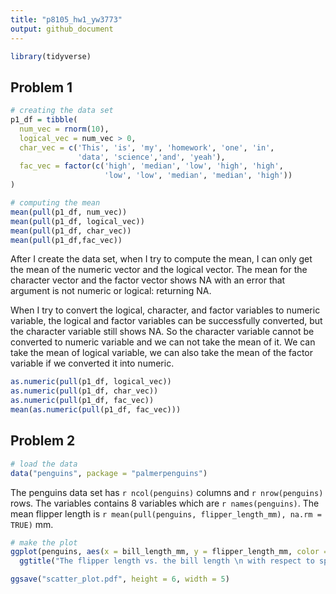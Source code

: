 ```yaml
---
title: "p8105_hw1_yw3773"
output: github_document
---
```

```r
library(tidyverse)
```


## Problem 1

```r
# creating the data set
p1_df = tibble(
  num_vec = rnorm(10),
  logical_vec = num_vec > 0,
  char_vec = c('This', 'is', 'my', 'homework', 'one', 'in', 
               'data', 'science','and', 'yeah'),
  fac_vec = factor(c('high', 'median', 'low', 'high', 'high',
                     'low', 'low', 'median', 'median', 'high'))
)

# computing the mean
mean(pull(p1_df, num_vec))
mean(pull(p1_df, logical_vec))
mean(pull(p1_df, char_vec))
mean(pull(p1_df,fac_vec))
```
After I create the data set, when I try to compute the mean, I can only get the mean of the numeric vector and the logical vector. The mean for the character vector and the factor vector shows NA with an error that argument is not numeric or logical: returning NA.

When I try to convert the logical, character, and factor variables to numeric variable, the logical and factor variables can be successfully converted, but the character variable still shows NA. So the character variable cannot be converted to numeric variable and we can not take the mean of it. We can take the mean of logical variable, we can also take the mean of the factor variable if we converted it into numeric.

```r
as.numeric(pull(p1_df, logical_vec))
as.numeric(pull(p1_df, char_vec))
as.numeric(pull(p1_df, fac_vec))
mean(as.numeric(pull(p1_df, fac_vec)))
```

## Problem 2
```r
# load the data
data("penguins", package = "palmerpenguins")
```

The penguins data set has `r ncol(penguins)` columns and `r nrow(penguins)` rows. The variables contains 8 variables which are `r names(penguins)`. The mean flipper length is `r mean(pull(penguins, flipper_length_mm), na.rm = TRUE)` mm.

```r
# make the plot
ggplot(penguins, aes(x = bill_length_mm, y = flipper_length_mm, color = species)) + geom_point() + 
  ggtitle("The flipper length vs. the bill length \n with respect to species")

ggsave("scatter_plot.pdf", height = 6, width = 5)
```











